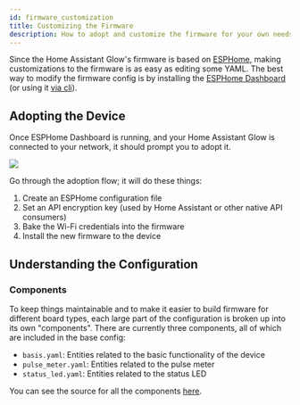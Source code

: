 ```yaml
---
id: firmware_customization
title: Customizing the Firmware
description: How to adopt and customize the firmware for your own needs.
---
```


Since the Home Assistant Glow's firmware is based on [ESPHome](https://esphome.io), making
customizations to the firmware is as easy as editing some YAML. The best way to modify the
firmware config is by installing the [ESPHome Dashboard](https://esphome.io/guides/getting_started_hassio.html)
(or using it [via cli](https://esphome.io/guides/getting_started_command_line.html)).

## Adopting the Device

Once ESPHome Dashboard is running, and your Home Assistant Glow is connected to your network,
it should prompt you to adopt it.

<p align="left">
  <img src={require('@site/static/img/customization/adopt-esphome.png').default} />
</p>


Go through the adoption flow; it will do these things:

1. Create an ESPHome configuration file
2. Set an API encryption key (used by Home Assistant or other native API consumers)
3. Bake the Wi-Fi credentials into the firmware
4. Install the new firmware to the device

## Understanding the Configuration

### Components

To keep things maintainable and to make it easier to build firmware for different board types,
each large part of the configuration is broken up into its own "components". There are currently
three components, all of which are included in the base config:

- `basis.yaml`: Entities related to the basic functionality of the device
- `pulse_meter.yaml`: Entities related to the pulse meter
- `status_led.yaml`: Entities related to the status LED

You can see the source for all the components [here](https://github.com/klaasnicolaas/home-assistant-glow/tree/main/components).